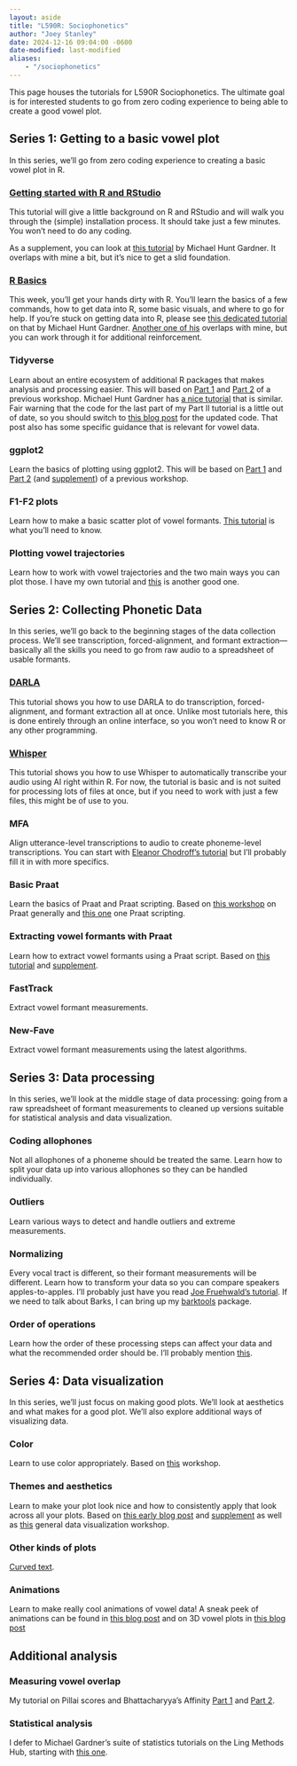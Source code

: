 ```yaml
---
layout: aside
title: "L590R: Sociophonetics"
author: "Joey Stanley"
date: 2024-12-16 09:04:00 -0600
date-modified: last-modified
aliases: 
    - "/sociophonetics"
---
```


This page houses the tutorials for L590R Sociophonetics. The ultimate goal is for interested students to go from zero coding experience to being able to create a good vowel plot. 


<!-- https://github.com/quarto-dev/quarto-cli/discussions/3505 Looks like I can't really make a book within my main webpage. So I'd have to do something like sociophonetics.joeystanley.com, which I don't mind. Andrew Heiss' coureses are also a great example of what a full version would look like.-->

## Series 1: Getting to a basic vowel plot

In this series, we'll go from zero coding experience to creating a basic vowel plot in R. 

### [Getting started with R and RStudio](/pages/sociophonetics/getting_started)

This tutorial will give a little background on R and RStudio and will walk you through the (simple) installation process. It should take just a few minutes. You won't need to do any coding. 

As a supplement, you can look at [this tutorial](https://lingmethodshub.github.io/content/R/lvc_r/010_lvcr.html) by Michael Hunt Gardner. It overlaps with mine a bit, but it's nice to get a slid foundation. 

### [R Basics](/pages/sociophonetics/r_basics)

This week, you'll get your hands dirty with R. You'll learn the basics of a few commands, how to get data into R, some basic visuals, and where to go for help. If you're stuck on getting data into R, please see [this dedicated tutorial](https://lingmethodshub.github.io/content/R/lvc_r/020_lvcr.html) on that by Michael Hunt Gardner. [Another one of his](https://lingmethodshub.github.io/content/R/lvc_r/030_lvcr.html) overlaps with mine, but you can work through it for additional reinforcement.  

### Tidyverse

Learn about an entire ecosystem of additional R packages that makes analysis and processing easier. This will based on [Part 1](/downloads/180302-tidyverse_part1.html) and [Part 2](/downloads/180323-tidyverse_II.html) of a previous workshop. Michael Hunt Gardner has [a nice tutorial](https://lingmethodshub.github.io/content/R/lvc_r/050_lvcr.html) that is similar. Fair warning that the code for the last part of my Part II tutorial is a little out of date, so you should switch to [this blog post](https://joeystanley.com/blog/reshaping-vowel-formant-data-with-tidyr/) for the updated code. That post also has some specific guidance that is relevant for vowel data.

### ggplot2

Learn the basics of plotting using ggplot2. This will be based on [Part 1](/downloads/190821-intro_to_ggplot2.html) and [Part 2](/downloads/190828-ggplot2_intermediate.html) (and [supplement](/downloads/190828-ggplot2_supplement.html)) of a previous workshop. 

### F1-F2 plots

Learn how to make a basic scatter plot of vowel formants. [This tutorial](https://lingmethodshub.github.io/content/R/vowel-plots-tutorial/) is what you'll need to know.

### Plotting vowel trajectories

Learn how to work with vowel trajectories and the two main ways you can plot those. I have my own tutorial and [this](https://lingmethodshub.github.io/content/R/animated_vowel_plots_tutorial/) is another good one. 

## Series 2: Collecting Phonetic Data

In this series, we'll go back to the beginning stages of the data collection process. We'll see transcription, forced-alignment, and formant extraction---basically all the skills you need to go from raw audio to a spreadsheet of usable formants.

### [DARLA](/blog/darla)

This tutorial shows you how to use DARLA to do transcription, forced-alignment, and formant extraction all at once. Unlike most tutorials here, this is done entirely through an online interface, so you won't need to know R or any other programming. 

### [Whisper](/blog/whisper)

This tutorial shows you how to use Whisper to automatically transcribe your audio using AI right within R. For now, the tutorial is basic and is not suited for processing lots of files at once, but if you need to work with just a few files, this might be of use to you.

### MFA

Align utterance-level transcriptions to audio to create phoneme-level transcriptions. You can start with [Eleanor Chodroff's tutorial](https://lingmethodshub.github.io/content/tools/mfa/mfa-tutorial/) but I'll probably fill it in with more specifics. 

### Basic Praat

Learn the basics of Praat and Praat scripting. Based on [this workshop](/downloads/190911-intro_to_Praat.html) on Praat generally and [this one](/downloads/190918-praat_scripting.html) one Praat scripting.

### Extracting vowel formants with Praat

Learn how to extract vowel formants using a Praat script. Based on [this tutorial](/191002-formant_extraction.html) and [supplement](/downloads/191001-formant_extraction_supplement.html).

### FastTrack

Extract vowel formant measurements.

### New-Fave

Extract vowel formant measurements using the latest algorithms.


## Series 3: Data processing

In this series, we'll look at the middle stage of data processing: going from a raw spreadsheet of formant measurements to cleaned up versions suitable for statistical analysis and data visualization.

### Coding allophones

Not all allophones of a phoneme should be treated the same. Learn how to split your data up into various allophones so they can be handled individually. 

### Outliers

Learn various ways to detect and handle outliers and extreme measurements. 

### Normalizing

Every vocal tract is different, so their formant measurements will be different. Learn how to transform your data so you can compare speakers apples-to-apples. I'll probably just have you read [Joe Fruehwald's tutorial](https://lingmethodshub.github.io/content/R/tidy-norm/). If we need to talk about Barks, I can bring up my [barktools](/blog/barktools/) package. 

### Order of operations

Learn how the order of these processing steps can affect your data and what the recommended order should be. I'll probably mention [this](/blog/pillai-scores-dont-change-after-normalization/). 

## Series 4: Data visualization

In this series, we'll just focus on making good plots. We'll look at aesthetics and what makes for a good plot. We'll also explore additional ways of visualizing data. 

### Color

Learn to use color appropriately. Based on [this](/downloads/191023-color.pdf) workshop.

### Themes and aesthetics

Learn to make your plot look nice and how to consistently apply that look across all your plots. Based on [this early blog post](/downloads/190904-ggplot2_custom_themes.html) and [supplement](/downloads/190904-ggplot2_theme.html) as well as [this](/downloads/191016-Tufte.pdf) general data visualization workshop. 

### Other kinds of plots

[Curved text](/blog/geomtextpath/).

### Animations

Learn to make really cool animations of vowel data! A sneak peek of animations can be found in [this blog post](/blog/animating_formant_trajectories/) and on 3D vowel plots in [this blog post](/blog/3d-vowel-plots-with-rayshader/)

## Additional analysis

### Measuring vowel overlap

My tutorial on Pillai scores and Bhattacharyya's Affinity [Part 1](/blog/a-tutorial-in-calculating-vowel-overlap/) and [Part 2](/blog/vowel-overlap-in-r-advanced-topics/). 

### Statistical analysis

I defer to Michael Gardner's suite of statistics tutorials on the Ling Methods Hub, starting with [this one](https://lingmethodshub.github.io/content/R/lvc_r/060_lvcr.html). 